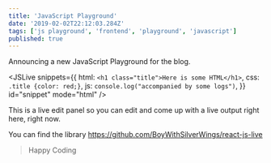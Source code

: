 ```yaml
---
title: 'JavaScript Playground'
date: '2019-02-02T22:12:03.284Z'
tags: ['js playground', 'frontend', 'playground', 'javascript']
published: true
---
```



Announcing a new JavaScript Playground for the blog.

<JSLive
  snippets={{
    html: `<h1 class="title">Here is some HTML</h1>`,
    css: `.title {color: red;}`,
    js: `console.log("accompanied by some logs")`,
  }}
  id="snippet"
  mode="html"
/>

This is a live edit panel so you can edit and come up with a live output right here, right now.

You can find the library https://github.com/BoyWithSilverWings/react-js-live

> Happy Coding
